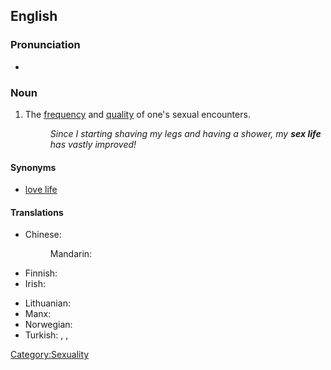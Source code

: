 ==English==

===Pronunciation===
* {{IPA|/ˈsɛksˌɫaɪf/}}

===Noun===
{{en-noun|sg=[[sex]] [[life]]|sex lives}}

# {{rfc-sense}} The [[frequency]] and [[quality]] of one's sexual encounters.
#: ''Since I starting shaving my legs and having a shower, my '''sex life''' has vastly improved!''

====Synonyms====
* [[love life]]

====Translations====
{{trans-top|frequency and quality of one's sexual encounters}}
* Chinese:
*: Mandarin: {{t-|cmn|性生活|tr=xìngshēnghuó|sc=Hani}}
* Finnish: {{t-|fi|sukupuolielämä}}
* Irish: {{t-|ga|saol gnéis|m|xs=Irish}}
{{trans-mid}}
* Lithuanian: {{t-|lt|lytinis gyvenimas|m|xs=Lithuanian}}
* Manx: {{t-|gv|bea cheintyssagh|f|xs=Manx}}
* Norwegian: {{t|no|sexliv|n}}
* Turkish: {{t|tr|cinsel yaşam}},  {{t|tr|cinsel hayat}},  {{t|tr|seks hayatı}}
{{trans-bottom}}

[[Category:Sexuality]]